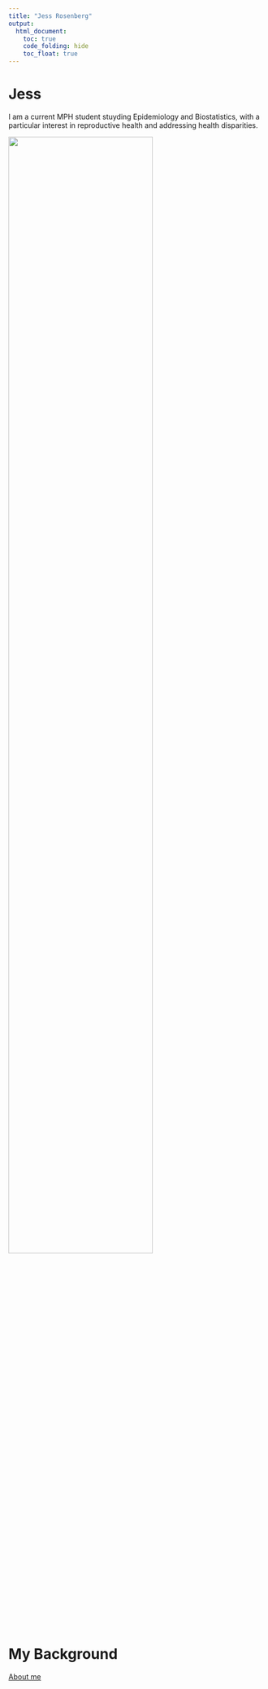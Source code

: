 ```yaml
---
title: "Jess Rosenberg"
output: 
  html_document:
    toc: true
    code_folding: hide
    toc_float: true
---
```


# Jess

I am a current MPH student stuyding Epidemiology and Biostatistics, with a particular interest in reproductive health and addressing health disparities. 


<img src= "images/IMG_3180.jpg" style = "width:75%">

# My Background

[About me](about.html)


